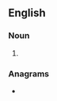 ==English==

===Noun===
{{head|en|noun form}}

# {{plural of|en|dynamicist}}

===Anagrams===
* {{anagrams|en|a=acdiimnssty|distamycins|dynasticism|mystacinids}}